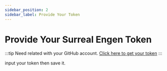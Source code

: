 ```yaml
---
sidebar_position: 2
sidebar_label: Provide Your Token
---
```



# Provide Your Surreal Engen Token


:::tip
Need related with your GitHub account.
[Click here to get your token](https://open.surreal-ai.com/)
:::


input your token then save it.

<TokenInput />
